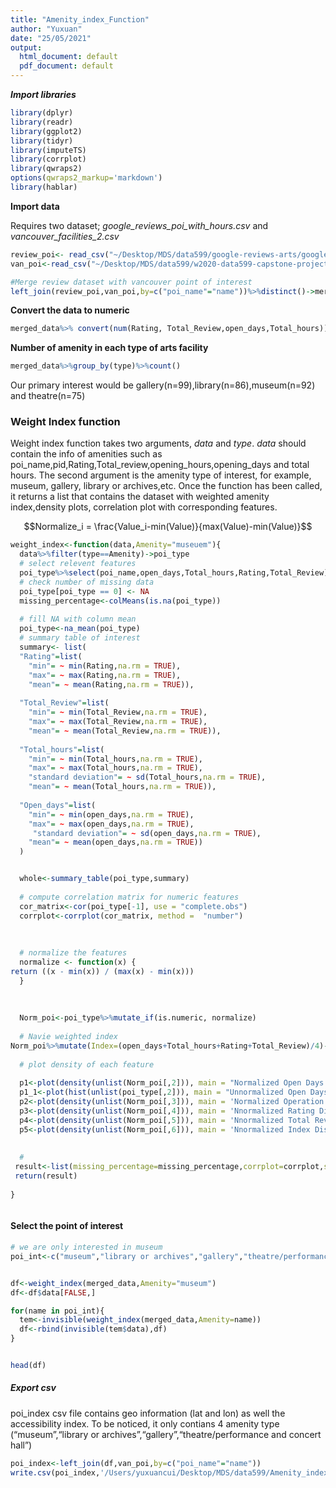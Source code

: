 ```yaml
---
title: "Amenity_index_Function"
author: "Yuxuan"
date: "25/05/2021"
output:
  html_document: default
  pdf_document: default
---
```



***Import libraries***
```r
library(dplyr)
library(readr)
library(ggplot2)
library(tidyr)
library(imputeTS)
library(corrplot)
library(qwraps2)
options(qwraps2_markup='markdown')
library(hablar)
```

**Import data**

Requires two dataset; *google_reviews_poi_with_hours.csv* and *vancouver_facilities_2.csv*
```R
review_poi<- read_csv("~/Desktop/MDS/data599/google-reviews-arts/google_reviews_poi_with_hours.csv")
van_poi<-read_csv("~/Desktop/MDS/data599/w2020-data599-capstone-projects-statistics-canada-transit/data/clean/vancouver_facilities_2.csv")
```

```R
#Merge review dataset with vancouver point of interest
left_join(review_poi,van_poi,by=c("poi_name"="name"))%>%distinct()->merged_data
```

**Convert the data to numeric **
```R
merged_data%>% convert(num(Rating, Total_Review,open_days,Total_hours))->merged_data

```

**Number of amenity in each type of arts facility **
```R
merged_data%>%group_by(type)%>%count()
```
Our primary interest would be gallery(n=99),library(n=86),museum(n=92) and theatre(n=75)

### Weight Index function 

Weight index function takes two arguments, *data* and *type*. *data* should contain the info of amenities such as poi_name,pid,Rating,Total_review,opening_hours,opening_days and total hours. The second argument is the amenity type of interest, for example, museum, gallery, library or archives,etc. Once the function has been called, it returns a list that contains the dataset with weighted amenity index,density plots, correlation plot with corresponding features.



$$Normalize_i = \frac{Value_i-min(Value)}{max(Value)-min(Value)}$$
```R
weight_index<-function(data,Amenity="museuem"){
  data%>%filter(type==Amenity)->poi_type
  # select relevent features 
  poi_type%>%select(poi_name,open_days,Total_hours,Rating,Total_Review)->poi_type
  # check number of missing data
  poi_type[poi_type == 0] <- NA
  missing_percentage<-colMeans(is.na(poi_type))
  
  # fill NA with column mean 
  poi_type<-na_mean(poi_type)
  # summary table of interest
  summary<- list(
  "Rating"=list(
    "min"= ~ min(Rating,na.rm = TRUE),
    "max"= ~ max(Rating,na.rm = TRUE),
    "mean"= ~ mean(Rating,na.rm = TRUE)),
  
  "Total_Review"=list(
    "min"= ~ min(Total_Review,na.rm = TRUE),
    "max"= ~ max(Total_Review,na.rm = TRUE),
    "mean"= ~ mean(Total_Review,na.rm = TRUE)),
  
  "Total_hours"=list(
    "min"= ~ min(Total_hours,na.rm = TRUE),
    "max"= ~ max(Total_hours,na.rm = TRUE),
    "standard deviation"= ~ sd(Total_hours,na.rm = TRUE),
    "mean"= ~ mean(Total_hours,na.rm = TRUE)),
  
  "Open_days"=list(
    "min"= ~ min(open_days,na.rm = TRUE),
    "max"= ~ max(open_days,na.rm = TRUE),
     "standard deviation"= ~ sd(open_days,na.rm = TRUE),
    "mean"= ~ mean(open_days,na.rm = TRUE))
  )


  whole<-summary_table(poi_type,summary)
  
  # compute correlation matrix for numeric features
  cor_matrix<-cor(poi_type[-1], use = "complete.obs")
  corrplot<-corrplot(cor_matrix, method =  "number")
  
  
  
  # normalize the features 
  normalize <- function(x) {
return ((x - min(x)) / (max(x) - min(x)))
  }
  
  
  
  Norm_poi<-poi_type%>%mutate_if(is.numeric, normalize)
  
  # Navie weighted index 
Norm_poi%>%mutate(Index=(open_days+Total_hours+Rating+Total_Review)/4)->Norm_poi
  
  # plot density of each feature
  
  p1<-plot(density(unlist(Norm_poi[,2])), main = "Normalized Open Days Distribution")
  p1_1<-plot(hist(unlist(poi_type[,2])), main = "Unnormalized Open Days Distribution")
  p2<-plot(density(unlist(Norm_poi[,3])), main = 'Normalized Operation Hours Distribution')
  p3<-plot(density(unlist(Norm_poi[,4])), main = 'Nnormalized Rating Distribution')
  p4<-plot(density(unlist(Norm_poi[,5])), main = 'Nnormalized Total Review Distribution')
  p5<-plot(density(unlist(Norm_poi[,6])), main = 'Nnormalized Index Distribution')
  
  
  #
 result<-list(missing_percentage=missing_percentage,corrplot=corrplot,summary=whole,data=Norm_poi,plot_normalized_days=p1,plot_normalized_hours=p2,plot_normalized_rating=p3,plot_normalized_review=p4)
 return(result)
  
} 



```


#### Select the point of interest 

```r
# we are only interested in museum 
poi_int<-c("museum","library or archives","gallery","theatre/performance and concert hall")


df<-weight_index(merged_data,Amenity="museum")
df<-df$data[FALSE,]

for(name in poi_int){
  tem<-invisible(weight_index(merged_data,Amenity=name))
  df<-rbind(invisible(tem$data),df)
}


head(df)
```

##### Export csv 
poi_index csv file contains geo information (lat and lon) as well the accessibility index. To be noticed, it only contians 4 amenity type ("museum","library or archives","gallery","theatre/performance and concert hall")
```r
poi_index<-left_join(df,van_poi,by=c("poi_name"="name"))
write.csv(poi_index,'/Users/yuxuancui/Desktop/MDS/data599/Amenity_index/poi_index.csv',row.names = FALSE)
```
